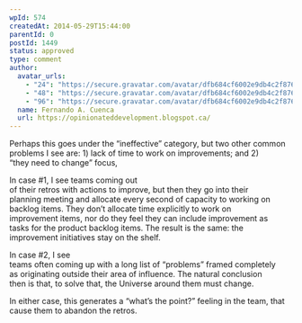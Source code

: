 ```yaml
---
wpId: 574
createdAt: 2014-05-29T15:44:00
parentId: 0
postId: 1449
status: approved
type: comment
author:
  avatar_urls:
    - "24": "https://secure.gravatar.com/avatar/dfb684cf6002e9db4c2f876975f988cb?s=24&d=mm&r=g"
    - "48": "https://secure.gravatar.com/avatar/dfb684cf6002e9db4c2f876975f988cb?s=48&d=mm&r=g"
    - "96": "https://secure.gravatar.com/avatar/dfb684cf6002e9db4c2f876975f988cb?s=96&d=mm&r=g"
  name: Fernando A. Cuenca
  url: https://opinionateddevelopment.blogspot.ca/
---
```


Perhaps this goes under the “ineffective” category, but two other common  
problems I see are: 1) lack of time to work on improvements; and 2)  
“they need to change” focus,

In case #1, I see teams coming out  
of their retros with actions to improve, but then they go into their  
planning meeting and allocate every second of capacity to working on  
backlog items. They don’t allocate time explicitly to work on  
improvement items, nor do they feel they can include improvement as  
tasks for the product backlog items. The result is the same: the  
improvement initiatives stay on the shelf.

In case #2, I see  
teams often coming up with a long list of “problems” framed completely  
as originating outside their area of influence. The natural conclusion  
then is that, to solve that, the Universe around them must change.

In either case, this generates a “what’s the point?” feeling in the team, that cause them to abandon the retros.